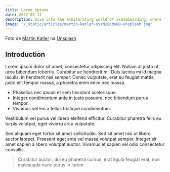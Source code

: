 ```yaml
---
title: Lorem ipsuma
date: 2022-03-11
description: Dive into the exhilarating world of skateboarding, where fearless individuals defy gravity, push their limits.
image: "/_static/articles/martin-katler-o9XN28KdyN8-unsplash.jpg"
---
```


Foto de [Martin Katler](https://unsplash.com/pt-br/@martinkatler?utm_source=unsplash&utm_medium=referral&utm_content=creditCopyText) na [Unsplash](https://unsplash.com/pt-br/fotografias/o9XN28KdyN8?utm_source=unsplash&utm_medium=referral&utm_content=creditCopyText)

## Introduction

Lorem ipsum dolor sit amet, consectetur adipiscing elit. Nullam at justo ut urna bibendum lobortis. Curabitur ac hendrerit mi. Duis lacinia mi id magna iaculis, in hendrerit nisl semper. Donec vulputate, erat eu feugiat mattis, justo elit tempor massa, a pharetra enim enim nec massa.

- Phasellus nec ipsum et sem tincidunt scelerisque.
- Integer condimentum ante in justo posuere, nec bibendum purus tempor.
- Vivamus vel leo a tellus tristique condimentum.

Vestibulum vel purus vel libero eleifend efficitur. Curabitur pharetra felis eu turpis volutpat, eget viverra arcu vulputate.

Sed aliquam eget tortor sit amet sollicitudin. Sed sit amet nisi ut libero auctor laoreet. Praesent eget ante vel massa volutpat semper. Integer sit amet sapien a libero volutpat auctor. Vivamus et sapien vel odio consectetur convallis.

> Curabitur auctor, dui eu pharetra cursus, erat ligula feugiat erat, non malesuada nunc purus in lorem.
